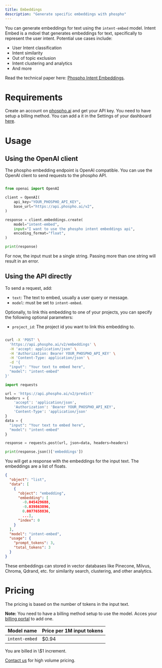 ```yaml
---
title: Embeddings
description: "Generate specific embeddings with phospho"
---
```


You can generate embeddings for text using the `intent-embed` model. Intent Embed is a mdoel that generates embeddings for text, specifically to represent the user intent. Potential use cases include:

- User Intent classification
- Intent similarity
- Out of topic exclusion
- Intent clustering and analytics
- And more

Read the technical paper here: [Phospho Intent Embeddings](https://research.phospho.ai/phospho_intent_embed.pdf).

# Requirements

Create an account on [phospho.ai](https://platform.phospho.ai) and get your API key.
You need to have setup a billing method. You can add a it in the Settings of your dashboard [here](https://platform.phospho.ai/org/settings/billing).

# Usage

## Using the OpenAI client

The phospho embedding endpoint is OpenAI compatible. You can use the OpenAI client to send requests to the phospho API.

```python

from openai import OpenAI

client = OpenAI(
    api_key="YOUR_PHOSPHO_API_KEY",
    base_url="https://api.phospho.ai/v2",
)

response = client.embeddings.create(
    model="intent-embed",
    input="I want to use the phospho intent embeddings api",
    encoding_format="float",
)

print(response)

```

For now, the input must be a single string. Passing more than one string will result in an error.

## Using the API directly

To send a request, add:

- `text`: The text to embed, usually a user query or message.
- `model`: must be set to `intent-embed`.

Optionally, to link this embedding to one of your projects, you can specify the following optional parameters:

- `project_id`: The project id you want to link this embedding to.

<CodeGroup>

```bash HTTP API

curl -X 'POST' \
  'https://api.phospho.ai/v2/embeddings' \
  -H 'accept: application/json' \
  -H 'Authorization: Bearer YOUR_PHOSPHO_API_KEY' \
  -H 'Content-Type: application/json' \
  -d '{
  "input": "Your text to embed here",
  "model": "intent-embed"
}'
```

```python Python
import requests

url = 'https://api.phospho.ai/v2/predict'
headers = {
    'accept': 'application/json',
    'Authorization': 'Bearer YOUR_PHOSPHO_API_KEY',
    'Content-Type': 'application/json'
}
data = {
  "input": "Your text to embed here",
  "model": "intent-embed"
}

response = requests.post(url, json=data, headers=headers)

print(response.json()['embeddings'])

```

</CodeGroup>

You will get a response with the embeddings for the input text. The embeddings are a list of floats.

```json
{
  "object": "list",
  "data": [
    {
      "object": "embedding",
      "embedding": [
        -0.045429688,
        -0.039863896,
        0.0077658836,
        ...],
      "index": 0
    }
  ],
  "model": "intent-embed",
  "usage": {
    "prompt_tokens": 3,
    "total_tokens": 3
  }
}
```

These embeddings can stored in vector databases like Pinecone, Milvus, Chroma, Qdrand, etc. for similarity search, clustering, and other analytics.

# Pricing

The pricing is based on the number of tokens in the input text.

**Note:** You need to have a billing method setup to use the model. Acces your [billing portal](https://platform.phospho.ai/org/settings/billing) to add one.

| Model name     | Price per 1M input tokens |
| -------------- | ------------------------- |
| `intent-embed` | $0.94                     |

<Info>
You are billed in \$1 increment.

</Info>

[Contact us](mailto:contact@phospho.app) for high volume pricing.
